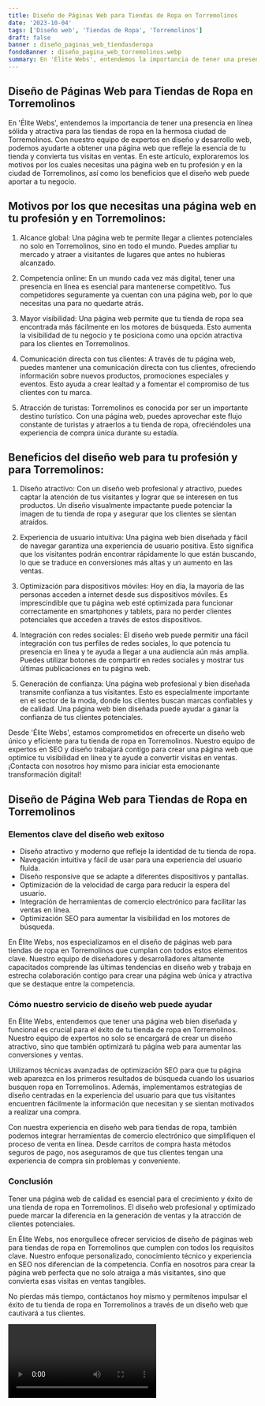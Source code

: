 ```yaml
---
title: Diseño de Páginas Web para Tiendas de Ropa en Torremolinos
date: '2023-10-04'
tags: ['Diseño web', 'Tiendas de Ropa', 'Torremolinos']
draft: false
banner : diseño_paginas_web_tiendasderopa
fondoBanner : diseño_pagina_web_torremolinos.webp
summary: En 'Élite Webs', entendemos la importancia de tener una presencia en línea sólida y atractiva para las tiendas de ropa en la hermosa ciudad de Torremolinos. Con nuestro equipo de expertos en diseño y desarrollo web, podemos ayudarte a obtener una página web que refleje la esencia de tu tienda y convierta tus visitas en ventas. En este artículo, exploraremos los motivos por los cuales necesitas una página web en tu profesión y en la ciudad de Torremolinos, así como los beneficios que el diseño web puede aportar a tu negocio.
---
```


## Diseño de Páginas Web para Tiendas de Ropa en Torremolinos

En 'Élite Webs', entendemos la importancia de tener una presencia en línea sólida y atractiva para las tiendas de ropa en la hermosa ciudad de Torremolinos. Con nuestro equipo de expertos en diseño y desarrollo web, podemos ayudarte a obtener una página web que refleje la esencia de tu tienda y convierta tus visitas en ventas. En este artículo, exploraremos los motivos por los cuales necesitas una página web en tu profesión y en la ciudad de Torremolinos, así como los beneficios que el diseño web puede aportar a tu negocio.

## Motivos por los que necesitas una página web en tu profesión y en Torremolinos:

1. Alcance global: Una página web te permite llegar a clientes potenciales no solo en Torremolinos, sino en todo el mundo. Puedes ampliar tu mercado y atraer a visitantes de lugares que antes no hubieras alcanzado.

2. Competencia online: En un mundo cada vez más digital, tener una presencia en línea es esencial para mantenerse competitivo. Tus competidores seguramente ya cuentan con una página web, por lo que necesitas una para no quedarte atrás.

3. Mayor visibilidad: Una página web permite que tu tienda de ropa sea encontrada más fácilmente en los motores de búsqueda. Esto aumenta la visibilidad de tu negocio y te posiciona como una opción atractiva para los clientes en Torremolinos.

4. Comunicación directa con tus clientes: A través de tu página web, puedes mantener una comunicación directa con tus clientes, ofreciendo información sobre nuevos productos, promociones especiales y eventos. Esto ayuda a crear lealtad y a fomentar el compromiso de tus clientes con tu marca.

5. Atracción de turistas: Torremolinos es conocida por ser un importante destino turístico. Con una página web, puedes aprovechar este flujo constante de turistas y atraerlos a tu tienda de ropa, ofreciéndoles una experiencia de compra única durante su estadía.

## Beneficios del diseño web para tu profesión y para Torremolinos:

1. Diseño atractivo: Con un diseño web profesional y atractivo, puedes captar la atención de tus visitantes y lograr que se interesen en tus productos. Un diseño visualmente impactante puede potenciar la imagen de tu tienda de ropa y asegurar que los clientes se sientan atraídos.

2. Experiencia de usuario intuitiva: Una página web bien diseñada y fácil de navegar garantiza una experiencia de usuario positiva. Esto significa que los visitantes podrán encontrar rápidamente lo que están buscando, lo que se traduce en conversiones más altas y un aumento en las ventas.

3. Optimización para dispositivos móviles: Hoy en día, la mayoría de las personas acceden a internet desde sus dispositivos móviles. Es imprescindible que tu página web esté optimizada para funcionar correctamente en smartphones y tablets, para no perder clientes potenciales que acceden a través de estos dispositivos.

4. Integración con redes sociales: El diseño web puede permitir una fácil integración con tus perfiles de redes sociales, lo que potencia tu presencia en línea y te ayuda a llegar a una audiencia aún más amplia. Puedes utilizar botones de compartir en redes sociales y mostrar tus últimas publicaciones en tu página web.

5. Generación de confianza: Una página web profesional y bien diseñada transmite confianza a tus visitantes. Esto es especialmente importante en el sector de la moda, donde los clientes buscan marcas confiables y de calidad. Una página web bien diseñada puede ayudar a ganar la confianza de tus clientes potenciales.

Desde 'Élite Webs', estamos comprometidos en ofrecerte un diseño web único y eficiente para tu tienda de ropa en Torremolinos. Nuestro equipo de expertos en SEO y diseño trabajará contigo para crear una página web que optimice tu visibilidad en línea y te ayude a convertir visitas en ventas. ¡Contacta con nosotros hoy mismo para iniciar esta emocionante transformación digital!

<GifSeo />

<Cta />

## Diseño de Página Web para Tiendas de Ropa en Torremolinos

### Elementos clave del diseño web exitoso

- Diseño atractivo y moderno que refleje la identidad de tu tienda de ropa.
- Navegación intuitiva y fácil de usar para una experiencia del usuario fluida.
- Diseño responsive que se adapte a diferentes dispositivos y pantallas.
- Optimización de la velocidad de carga para reducir la espera del usuario.
- Integración de herramientas de comercio electrónico para facilitar las ventas en línea.
- Optimización SEO para aumentar la visibilidad en los motores de búsqueda.

En Élite Webs, nos especializamos en el diseño de páginas web para tiendas de ropa en Torremolinos que cumplan con todos estos elementos clave. Nuestro equipo de diseñadores y desarrolladores altamente capacitados comprende las últimas tendencias en diseño web y trabaja en estrecha colaboración contigo para crear una página web única y atractiva que se destaque entre la competencia.

### Cómo nuestro servicio de diseño web puede ayudar

En Élite Webs, entendemos que tener una página web bien diseñada y funcional es crucial para el éxito de tu tienda de ropa en Torremolinos. Nuestro equipo de expertos no solo se encargará de crear un diseño atractivo, sino que también optimizará tu página web para aumentar las conversiones y ventas.

Utilizamos técnicas avanzadas de optimización SEO para que tu página web aparezca en los primeros resultados de búsqueda cuando los usuarios busquen ropa en Torremolinos. Además, implementamos estrategias de diseño centradas en la experiencia del usuario para que tus visitantes encuentren fácilmente la información que necesitan y se sientan motivados a realizar una compra.

Con nuestra experiencia en diseño web para tiendas de ropa, también podemos integrar herramientas de comercio electrónico que simplifiquen el proceso de venta en línea. Desde carritos de compra hasta métodos seguros de pago, nos aseguramos de que tus clientes tengan una experiencia de compra sin problemas y conveniente.

### Conclusión

Tener una página web de calidad es esencial para el crecimiento y éxito de una tienda de ropa en Torremolinos. El diseño web profesional y optimizado puede marcar la diferencia en la generación de ventas y la atracción de clientes potenciales.

En Élite Webs, nos enorgullece ofrecer servicios de diseño de páginas web para tiendas de ropa en Torremolinos que cumplen con todos los requisitos clave. Nuestro enfoque personalizado, conocimiento técnico y experiencia en SEO nos diferencian de la competencia. Confía en nosotros para crear la página web perfecta que no solo atraiga a más visitantes, sino que convierta esas visitas en ventas tangibles.

No pierdas más tiempo, contáctanos hoy mismo y permítenos impulsar el éxito de tu tienda de ropa en Torremolinos a través de un diseño web que cautivará a tus clientes.

<Video />

<CtaBot job='Tiendas de Ropa' city='Torremolinos'/>

<Gmaps query='Torremolinos+españa+maps' />
